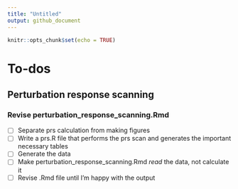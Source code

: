 ```yaml
---
title: "Untitled"
output: github_document
---
```


```r
knitr::opts_chunk$set(echo = TRUE)
```

# To-dos

## Perturbation response scanning

### Revise perturbation_response_scanning.Rmd
- [ ] Separate prs calculation from making figures
- [ ] Write a prs.R file that performs the prs scan and generates the important necessary tables
- [ ] Generate the data
- [ ] Make perturbation_response_scanning.Rmd *read* the data, not calculate it
- [ ] Revise .Rmd file until I'm happy with the output





